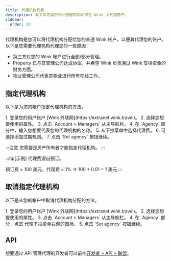 ```yaml
---
title: 代理机构代表
description: 本文向您展示物业管理机构如何在 Wink 上代理房产。
sidebar:
  order: 19
---
```


代理机构是您可以将代理机构分配给您的普通 Wink 帐户，以便其代理您的账户。以下是您需要代理机构代理您的一些原因：

* 第三方对您的 Wink 帐户进行全部/部分管理。
* Property 已与其管理公司达成协议，并希望 Wink 负责通过 Wink 安排资金的财务方面。
* 物业管理公司代表其物业进行所有在线工作。

## 指定代理机构

以下是为您的帐户指定代理机构的方法。

<Steps>
  1. 登录您的用户帐户 [Wink 外联网](https://extranet.wink.travel)。
  2. 选择您想要使用的属性。
  3. 点击 `Account > Managers` 从主导航栏。
  4. 在 `Agency` 部分中，输入您想要代表您的代理机构的名称。
  5. 从下拉菜单中选择代理费。
  6. 可选择添加过期规则。
  7. 点击 `Set agency` 按钮继续。
</Steps>


:::注意
您需要是房产所有者才能指定代理机构。
:::

:::tip\[示例]
代理费源自预订。

预订费 = 100 美元，代理费 = 1% => 100 \* 0.01 = 1 美元
:::

## 取消指定代理机构

以下是从您的帐户中取消代理机构分配的方法。

<Steps>
  1. 登录您的用户帐户 [Wink 外联网](https://extranet.wink.travel)。
  2. 选择您想要使用的属性。
  3. 点击 `Account > Managers` 从主导航栏。
  4. 在 `Agency` 部分，点击 <Badge text="x" variant="danger" size="small" /> 代理下拉菜单右侧的图标。
  5. 点击 `Set agency` 按钮继续。
</Steps>


## API

想要通过 API 管理代理的开发者可以前往[开发者 > API > 联盟](/developers/apis/#affiliate-api)。

